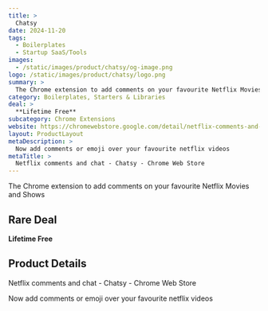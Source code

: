 ```yaml
---
title: >
  Chatsy
date: 2024-11-20
tags:
  - Boilerplates
  - Startup SaaS/Tools
images:
  - /static/images/product/chatsy/og-image.png
logo: /static/images/product/chatsy/logo.png
summary: >
  The Chrome extension to add comments on your favourite Netflix Movies and Shows
category: Boilerplates, Starters & Libraries
deal: >
  **Lifetime Free**
subcategory: Chrome Extensions
website: https://chromewebstore.google.com/detail/netflix-comments-and-chat/nidobicjgndldknjcgfclehmlleibflh
layout: ProductLayout
metaDescription: >
  Now add comments or emoji over your favourite netflix videos
metaTitle: >
  Netflix comments and chat - Chatsy - Chrome Web Store
---
```

The Chrome extension to add comments on your favourite Netflix Movies and Shows

## Rare Deal

**Lifetime Free**

## Product Details
Netflix comments and chat - Chatsy - Chrome Web Store

Now add comments or emoji over your favourite netflix videos
